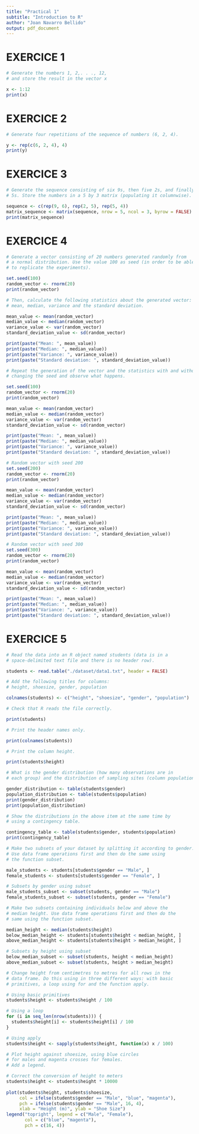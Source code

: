 ```yaml
---
title: "Practical 1"
subtitle: "Introduction to R"
author: "Joan Navarro Bellido"
output: pdf_document
---
```

# EXERCICE 1
```r
# Generate the numbers 1, 2,. . ., 12,
# and store the result in the vector x

x <- 1:12
print(x)
```

# EXERCICE 2
```r
# Generate four repetitions of the sequence of numbers (6, 2, 4).

y <- rep(c(6, 2, 4), 4)
print(y)
```

# EXERCICE 3
```r
# Generate the sequence consisting of six 9s, then five 2s, and finally four
# 5s. Store the numbers in a 5 by 3 matrix (populating it columnwise).

sequence <- c(rep(9, 6), rep(2, 5), rep(5, 4))
matrix_sequence <- matrix(sequence, nrow = 5, ncol = 3, byrow = FALSE)
print(matrix_sequence)
```

# EXERCICE 4
```r
# Generate a vector consisting of 20 numbers generated randomly from
# a normal distribution. Use the value 100 as seed (in order to be able
# to replicate the experiments).

set.seed(100)
random_vector <- rnorm(20)
print(random_vector)

# Then, calculate the following statistics about the generated vector:
# mean, median, variance and the standard deviation.

mean_value <- mean(random_vector)
median_value <- median(random_vector)
variance_value <- var(random_vector)
standard_deviation_value <- sd(random_vector)

print(paste("Mean: ", mean_value))
print(paste("Median: ", median_value))
print(paste("Variance: ", variance_value))
print(paste("Standard deviation: ", standard_deviation_value))

# Repeat the generation of the vector and the statistics with and without
# changing the seed and observe what happens.

set.seed(100)
random_vector <- rnorm(20)
print(random_vector)

mean_value <- mean(random_vector)
median_value <- median(random_vector)
variance_value <- var(random_vector)
standard_deviation_value <- sd(random_vector)

print(paste("Mean: ", mean_value))
print(paste("Median: ", median_value))
print(paste("Variance: ", variance_value))
print(paste("Standard deviation: ", standard_deviation_value))

# Random vector with seed 200
set.seed(200)
random_vector <- rnorm(20)
print(random_vector)

mean_value <- mean(random_vector)
median_value <- median(random_vector)
variance_value <- var(random_vector)
standard_deviation_value <- sd(random_vector)

print(paste("Mean: ", mean_value))
print(paste("Median: ", median_value))
print(paste("Variance: ", variance_value))
print(paste("Standard deviation: ", standard_deviation_value))

# Random vector with seed 300
set.seed(300)
random_vector <- rnorm(20)
print(random_vector)

mean_value <- mean(random_vector)
median_value <- median(random_vector)
variance_value <- var(random_vector)
standard_deviation_value <- sd(random_vector)

print(paste("Mean: ", mean_value))
print(paste("Median: ", median_value))
print(paste("Variance: ", variance_value))
print(paste("Standard deviation: ", standard_deviation_value))
```

# EXERCICE 5
```r
# Read the data into an R object named students (data is in a
# space-delimited text file and there is no header row).

students <- read.table("./dataset/data1.txt", header = FALSE)

# Add the following titles for columns:
# height, shoesize, gender, population

colnames(students) <- c("height", "shoesize", "gender", "population")

# Check that R reads the file correctly.

print(students)

# Print the header names only.

print(colnames(students))

# Print the column height.

print(students$height)

# What is the gender distribution (how many observations are in
# each group) and the distribution of sampling sites (column population)?

gender_distribution <- table(students$gender)
population_distribution <- table(students$population)
print(gender_distribution)
print(population_distribution)

# Show the distributions in the above item at the same time by
# using a contingency table.

contingency_table <- table(students$gender, students$population)
print(contingency_table)

# Make two subsets of your dataset by splitting it according to gender.
# Use data frame operations first and then do the same using
# the function subset.

male_students <- students[students$gender == "Male", ]
female_students <- students[students$gender == "Female", ]

# Subsets by gender using subset
male_students_subset <- subset(students, gender == "Male")
female_students_subset <- subset(students, gender == "Female")

# Make two subsets containing individuals below and above the
# median height. Use data frame operations first and then do the
# same using the function subset.

median_height <- median(students$height)
below_median_height <- students[students$height < median_height, ]
above_median_height <- students[students$height > median_height, ]

# Subsets by height using subset
below_median_subset <- subset(students, height < median_height)
above_median_subset <- subset(students, height > median_height)

# Change height from centimetres to metres for all rows in the
# data frame. Do this using in three different ways: with basic
# primitives, a loop using for and the function apply.

# Using basic primitives
students$height <- students$height / 100

# Using a loop
for (i in seq_len(nrow(students))) {
  students$height[i] <- students$height[i] / 100
}

# Using apply
students$height <- sapply(students$height, function(x) x / 100)

# Plot height against shoesize, using blue circles
# for males and magenta crosses for females.
# Add a legend.

# Correct the conversion of height to meters
students$height <- students$height * 10000
 
plot(students$height, students$shoesize,
     col = ifelse(students$gender == "Male", "blue", "magenta"),
     pch = ifelse(students$gender == "Male", 16, 4),
     xlab = "Height (m)", ylab = "Shoe Size")
legend("topright", legend = c("Male", "Female"),
       col = c("blue", "magenta"),
       pch = c(16, 4))
```